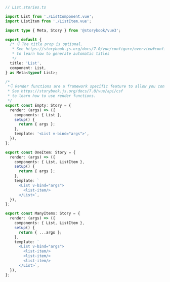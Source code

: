```ts
// List.stories.ts

import List from './ListComponent.vue';
import ListItem from './ListItem.vue';

import type { Meta, Story } from '@storybook/vue3';

export default {
  /* 👇 The title prop is optional.
   * See https://storybook.js.org/docs/7.0/vue/configure/overview#configure-story-loading
   * to learn how to generate automatic titles
   */
  title: 'List',
  component: List,
} as Meta<typeof List>;

/*
 *👇 Render functions are a framework specific feature to allow you control on how the component renders.
 * See https://storybook.js.org/docs/7.0/vue/api/csf
 * to learn how to use render functions.
 */
export const Empty: Story = {
  render: (args) => ({
    components: { List },
    setup() {
      return { args };
    },
    template: '<List v-bind="args">',
  }),
};

export const OneItem: Story = {
  render: (args) => ({
    components: { List, ListItem },
    setup() {
      return { args };
    },
    template: `
      <List v-bind="args">
        <list-item/>
      </List>`,
  }),
};

export const ManyItems: Story = {
  render: (args) => ({
    components: { List, ListItem },
    setup() {
      return { ...args };
    },
    template: `
      <List v-bind="args">
        <list-item/>
        <list-item/>
        <list-item/>
      </List>`,
  }),
};
```

